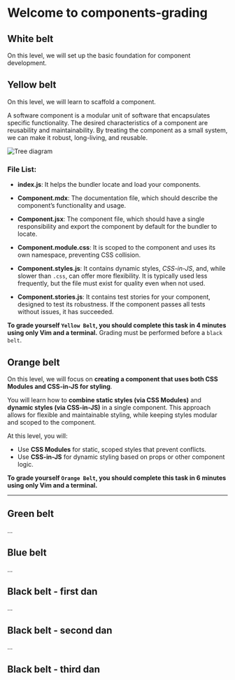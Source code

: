 # Welcome to components-grading

## White belt
On this level, we will set up the basic foundation for component development.

## Yellow belt

On this level, we will learn to scaffold a component.

A software component is a modular unit of software that encapsulates specific functionality. The desired characteristics of a component are reusability and maintainability.
By treating the component as a small system, we can make it robust, long-living, and reusable.

![Tree diagram](./resources/tree.png)

### File List:

- **index.js**:
It helps the bundler locate and load your components.

- **Component.mdx**:
The documentation file, which should describe the component’s functionality and usage.

- **Component.jsx**:
The component file, which should have a single responsibility and export the component by default for the bundler to locate.

- **Component.module.css**:
It is scoped to the component and uses its own namespace, preventing CSS collision.

- **Component.styles.js**:
It contains dynamic styles, *CSS-in-JS*, and, while slower than `.css`, can offer more flexibility. It is typically used less frequently, but the file must exist for quality even when not used.

- **Component.stories.js**:
It contains test stories for your component, designed to test its robustness. If the component passes all tests without issues, it has succeeded.

**To grade yourself `Yellow Belt`, you should complete this task in 4 minutes using only Vim and a terminal.** Grading must be performed before a `black belt`.

## Orange belt

On this level, we will focus on **creating a component that uses both CSS Modules and CSS-in-JS for styling**.

You will learn how to **combine static styles (via CSS Modules)** and **dynamic styles (via CSS-in-JS)** in a single component. This approach allows for flexible and maintainable styling, while keeping styles modular and scoped to the component.

At this level, you will:

- Use **CSS Modules** for static, scoped styles that prevent conflicts.
- Use **CSS-in-JS** for dynamic styling based on props or other component logic.

**To grade yourself `Orange Belt`, you should complete this task in 6 minutes using only Vim and a terminal.**

---

## Green belt
...

## Blue belt
...

## Black belt - first dan
...

## Black belt - second dan
...

## Black belt - third dan
